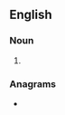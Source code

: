 ==English==

===Noun===
{{head|en|noun plural form}}

# {{plural of|aegrotat|lang=en}}

===Anagrams===
* {{anagrams|en|astrogate}}